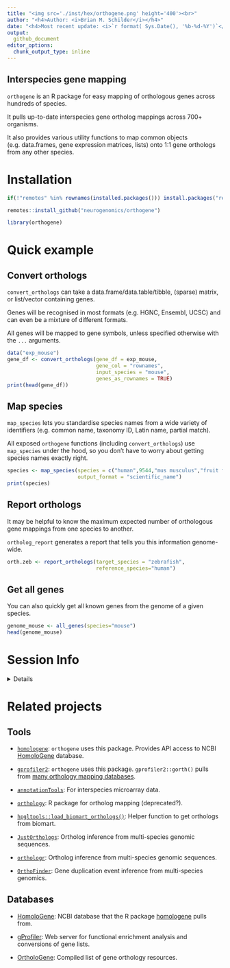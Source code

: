 ```yaml
---
title: "<img src='./inst/hex/orthogene.png' height='400'><br>" 
author: "<h4>Author: <i>Brian M. Schilder</i></h4>" 
date: "<h4>Most recent update: <i>`r format( Sys.Date(), '%b-%d-%Y')`</i></h4>"
output:
  github_document 
editor_options: 
  chunk_output_type: inline
---
```


## Interspecies gene mapping 

`orthogene` is an R package for easy mapping of orthologous genes across hundreds of species.  

It pulls up-to-date interspecies gene ortholog mappings across 700+ organisms. 

It also provides various utility functions to map common objects 
(e.g. data.frames, gene expression matrices, lists) 
onto 1:1 gene orthologs from any other species. 

# Installation

```r
if(!"remotes" %in% rownames(installed.packages())) install.packages("remotes")

remotes::install_github("neurogenomics/orthogene")
```

```r
library(orthogene)
```


# Quick example

## Convert orthologs 

`convert_orthologs` can take a data.frame/data.table/tibble, (sparse) matrix, 
or list/vector containing genes.

Genes will be recognised in most formats (e.g. HGNC, Ensembl, UCSC) 
and can even be a mixture of different formats. 

All genes will be mapped to gene symbols, unless specified otherwise with the `...` arguments. 


```r
data("exp_mouse")
gene_df <- convert_orthologs(gene_df = exp_mouse,
                             gene_col = "rownames", 
                             input_species = "mouse", 
                             genes_as_rownames = TRUE) 
print(head(gene_df))
```

## Map species

`map_species` lets you standardise species names from a wide variety of identifiers 
(e.g. common name, taxonomy ID, Latin name, partial match). 

All exposed `orthogene` functions (including `convert_orthologs`) 
use `map_species` under the hood, so you don't have to worry about 
getting species names exactly right.   

```r
species <- map_species(species = c("human",9544,"mus musculus","fruit fly","Celegans"), 
                       output_format = "scientific_name")
print(species)
```

## Report orthologs 

It may be helpful to know the maximum expected number of orthologous 
gene mappings from one species to another.

`ortholog_report` generates a report that tells you this information 
genome-wide. 

```r
orth.zeb <- report_orthologs(target_species = "zebrafish",
                             reference_species="human") 
```


## Get all genes 

You can also quickly get all known genes from the genome of a given species.

```r
genome_mouse <- all_genes(species="mouse")
head(genome_mouse)
```


# Session Info 

<details> 

```r
utils::sessionInfo()
```

</details>  


# Related projects

## Tools 

- [`homologene`](https://github.com/oganm/homologene): `orthogene` uses this package. Provides API access to NCBI [HomoloGene](https://www.ncbi.nlm.nih.gov/homologene) database. 

- [`gprofiler2`](https://cran.r-project.org/web/packages/gprofiler2/vignettes/gprofiler2.html): `orthogene` uses this package. `gprofiler2::gorth()` pulls from [many orthology mapping databases](https://biit.cs.ut.ee/gprofiler/page/organism-list).  

- [`annotationTools`](https://www.bioconductor.org/packages/release/bioc/html/annotationTools.html): For interspecies microarray data.  

- [`orthology`](https://www.leibniz-hki.de/en/orthology-r-package.html): R package for ortholog mapping (deprecated?). 

- [`hpgltools::load_biomart_orthologs()`](https://rdrr.io/github/elsayed-lab/hpgltools/man/load_biomart_orthologs.html): Helper function to get orthologs from biomart. 

- [`JustOrthologs`](https://github.com/ridgelab/JustOrthologs/): Ortholog inference from multi-species genomic sequences. 

- [`orthologr`](https://github.com/drostlab/orthologr): Ortholog inference from multi-species genomic sequences.  

- [`OrthoFinder`](https://github.com/davidemms/OrthoFinder): Gene duplication event inference from multi-species genomics.  


## Databases  

- [HomoloGene](https://www.ncbi.nlm.nih.gov/homologene): NCBI database that the R package [homologene](https://github.com/oganm/homologene) pulls from.   

- [gProfiler](https://biit.cs.ut.ee/gprofiler): Web server for functional enrichment analysis and conversions of gene lists.  

- [OrtholoGene](http://orthologene.org/resources.html): Compiled list of gene orthology resources. 




